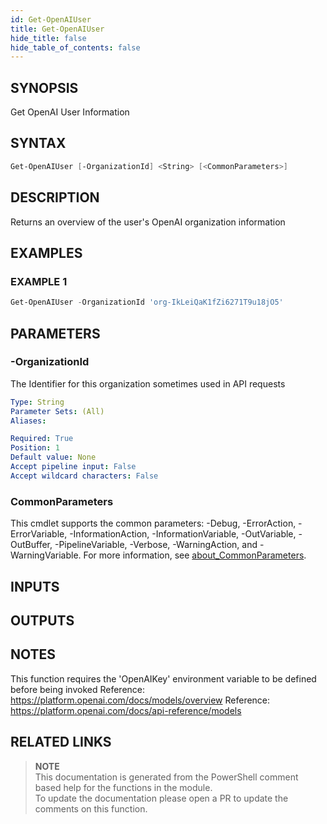 ```yaml
---
id: Get-OpenAIUser
title: Get-OpenAIUser
hide_title: false
hide_table_of_contents: false
---
```


## SYNOPSIS

Get OpenAI User Information

## SYNTAX

```powershell
Get-OpenAIUser [-OrganizationId] <String> [<CommonParameters>]
```

## DESCRIPTION

Returns an overview of the user's OpenAI organization information

## EXAMPLES

### EXAMPLE 1

```powershell
Get-OpenAIUser -OrganizationId 'org-IkLeiQaK1fZi6271T9u18jO5'
```

## PARAMETERS

### -OrganizationId

The Identifier for this organization sometimes used in API requests

```yaml
Type: String
Parameter Sets: (All)
Aliases:

Required: True
Position: 1
Default value: None
Accept pipeline input: False
Accept wildcard characters: False
```

### CommonParameters

This cmdlet supports the common parameters: -Debug, -ErrorAction, -ErrorVariable, -InformationAction, -InformationVariable, -OutVariable, -OutBuffer, -PipelineVariable, -Verbose, -WarningAction, and -WarningVariable. For more information, see [about_CommonParameters](http://go.microsoft.com/fwlink/?LinkID=113216).

## INPUTS

## OUTPUTS

## NOTES

This function requires the 'OpenAIKey' environment variable to be defined before being invoked
Reference: https://platform.openai.com/docs/models/overview
Reference: https://platform.openai.com/docs/api-reference/models

## RELATED LINKS

> **NOTE**  
> This documentation is generated from the PowerShell comment based help for the functions in the module.  
> To update the documentation please open a PR to update the comments on this function.
